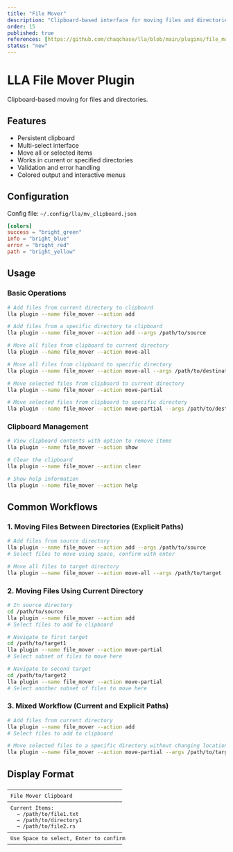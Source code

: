 ```yaml
---
title: "File Mover"
description: "Clipboard-based interface for moving files and directories"
order: 15
published: true
references: [https://github.com/chaqchase/lla/blob/main/plugins/file_mover]
status: "new"
---
```

# LLA File Mover Plugin

Clipboard-based moving for files and directories.

## Features

- Persistent clipboard
- Multi-select interface
- Move all or selected items
- Works in current or specified directories
- Validation and error handling
- Colored output and interactive menus

## Configuration

Config file: `~/.config/lla/mv_clipboard.json`

```toml
[colors]
success = "bright_green"
info = "bright_blue"
error = "bright_red"
path = "bright_yellow"
```

## Usage

### Basic Operations

```bash
# Add files from current directory to clipboard
lla plugin --name file_mover --action add

# Add files from a specific directory to clipboard
lla plugin --name file_mover --action add --args /path/to/source

# Move all files from clipboard to current directory
lla plugin --name file_mover --action move-all

# Move all files from clipboard to specific directory
lla plugin --name file_mover --action move-all --args /path/to/destination

# Move selected files from clipboard to current directory
lla plugin --name file_mover --action move-partial

# Move selected files from clipboard to specific directory
lla plugin --name file_mover --action move-partial --args /path/to/destination
```

### Clipboard Management

```bash
# View clipboard contents with option to remove items
lla plugin --name file_mover --action show

# Clear the clipboard
lla plugin --name file_mover --action clear

# Show help information
lla plugin --name file_mover --action help
```

## Common Workflows

### 1. Moving Files Between Directories (Explicit Paths)

```bash
# Add files from source directory
lla plugin --name file_mover --action add --args /path/to/source
# Select files to move using space, confirm with enter

# Move all files to target directory
lla plugin --name file_mover --action move-all --args /path/to/target
```

### 2. Moving Files Using Current Directory

```bash
# In source directory
cd /path/to/source
lla plugin --name file_mover --action add
# Select files to add to clipboard

# Navigate to first target
cd /path/to/target1
lla plugin --name file_mover --action move-partial
# Select subset of files to move here

# Navigate to second target
cd /path/to/target2
lla plugin --name file_mover --action move-partial
# Select another subset of files to move here
```

### 3. Mixed Workflow (Current and Explicit Paths)

```bash
# Add files from current directory
lla plugin --name file_mover --action add
# Select files to add to clipboard

# Move selected files to a specific directory without changing location
lla plugin --name file_mover --action move-partial --args /path/to/target
```

## Display Format

```
─────────────────────────────────────
 File Mover Clipboard
─────────────────────────────────────
 Current Items:
   → /path/to/file1.txt
   → /path/to/directory1
   → /path/to/file2.rs
─────────────────────────────────────
 Use Space to select, Enter to confirm
─────────────────────────────────────
```
